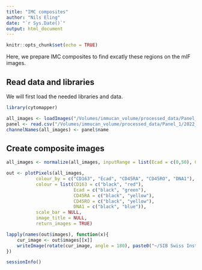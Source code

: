 ```yaml
---
title: "IMC composites"
author: "Nils Eling"
date: "`r Sys.Date()`"
output: html_document
---
```


```r
knitr::opts_chunk$set(echo = TRUE)
```

Here, we prepare IMC composites to find excatly these regions on the mIF images.

## Read data and libraries

We will first load the needed libraries and data.

```r
library(cytomapper)

all_images <- loadImages("/Volumes/immucan_volume/processed_data/Panel_1/2022_WORKFLOW/IMC/img/")
panel <- read.csv("/Volumes/immucan_volume/processed_data/Panel_1/2022_WORKFLOW/IMC/panel.csv")
channelNames(all_images) <- panel$name
```

## Create composite images

```r
all_images <- normalize(all_images, inputRange = list(Ecad = c(0,50), CD163 = c(0,5), CD45RA = c(0,10), CD45RO = c(0,50), DNA1 = c(0,100)))

out <- plotPixels(all_images,
           colour_by = c("CD163", "Ecad", "CD45RA", "CD45RO", "DNA1"),
           colour = list(CD163 = c("black", "red"),
                         Ecad = c("black", "green"),
                         CD45RA = c("black", "yellow"),
                         CD45RO = c("black", "yellow"),
                         DNA1 = c("black", "blue")),
           scale_bar = NULL,
           image_title = NULL,
           return_images = TRUE)

lapply(names(out$images), function(x){
    cur_image <- out$images[[x]]
    writeImage(rotate(cur_image, angle = 180), paste0("~/SIB Swiss Institute of Bioinformatics/Robin Liechti - Workflow2021/Zurich_data/IMC_composites/", x, ".tiff"))
})
```

```r
sessionInfo()
```